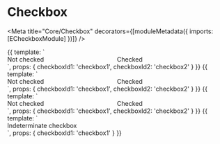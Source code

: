 

# Checkbox

<Meta title="Core/Checkbox" decorators={[moduleMetadata({ imports: [ECheckboxModule] })]} />

<Props of={ECheckbox} />

<Preview>
    <Story name="default" height="80px">
        {{
            template: `
                <div style="display: flex;">
                    <e-checkbox style="width: 50%;" [inputId]="checkboxId1">Not checked</e-checkbox>
                    <e-checkbox style="width: 50%;" [inputId]="checkboxId2" [checked]="true">Checked</e-checkbox>
                </div>
            `,
            props: {
                checkboxId1: 'checkbox1',
                checkboxId2: 'checkbox2'
            }
        }}
    </Story>
</Preview>

<Preview>
    <Story name="readonly" height="80px">
        {{
            template: `
                <div style="display: flex;">
                    <e-checkbox [readonly]="true" style="width: 50%;" [inputId]="checkboxId1">Not checked</e-checkbox>
                    <e-checkbox [readonly]="true" style="width: 50%;" [inputId]="checkboxId2" [checked]="true">Checked</e-checkbox>
                </div>
            `,
            props: {
                checkboxId1: 'checkbox1',
                checkboxId2: 'checkbox2'
            }
        }}
    </Story>
</Preview>

<Preview>
    <Story name="disabled" height="80px">
        {{
            template: `
                <div style="display: flex;">
                    <e-checkbox [disabled]="true" style="width: 50%;" [inputId]="checkboxId1">Not checked</e-checkbox>
                    <e-checkbox [disabled]="true" style="width: 50%;" [inputId]="checkboxId2" [checked]="true">Checked</e-checkbox>
                </div>
            `,
            props: {
                checkboxId1: 'checkbox1',
                checkboxId2: 'checkbox2'
            }
        }}
    </Story>
</Preview>

<Preview>
    <Story name="indeterminate" height="80px">
        {{
            template: `
                <div style="display: flex;">
                    <e-checkbox [indeterminate]="true" style="width: 50%;" [inputId]="checkboxId1">Indeterminate checkbox</e-checkbox>
                </div>
            `,
            props: {
                checkboxId1: 'checkbox1'
            }
        }}
    </Story>
</Preview>
